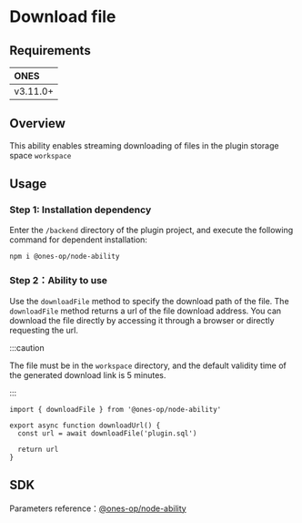 # Download file

## Requirements

| **ONES** |
| :------- |
| v3.11.0+ |

## Overview

This ability enables streaming downloading of files in the plugin storage space `workspace`

## Usage

### Step 1: Installation dependency

Enter the `/backend` directory of the plugin project, and execute the following command for dependent installation:

```shell
npm i @ones-op/node-ability
```

### Step 2：Ability to use

Use the `downloadFile` method to specify the download path of the file. The `downloadFile` method returns a url of the file download address. You can download the file directly by accessing it through a browser or directly requesting the url.

:::caution

The file must be in the `workspace` directory, and the default validity time of the generated download link is 5 minutes.

:::

```tsx
import { downloadFile } from '@ones-op/node-ability'

export async function downloadUrl() {
  const url = await downloadFile('plugin.sql')

  return url
}
```

## SDK

Parameters reference：[@ones-op/node-ability](../../reference/packages/node-ability/node-ability.md)
